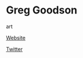# Greg Goodson

<Skills>

art

</Skills>

<Personal>

[Website](https://goodson.carbonmade.com)

[Twitter](https://twitter.com/jetgreguar)

</Personal>


